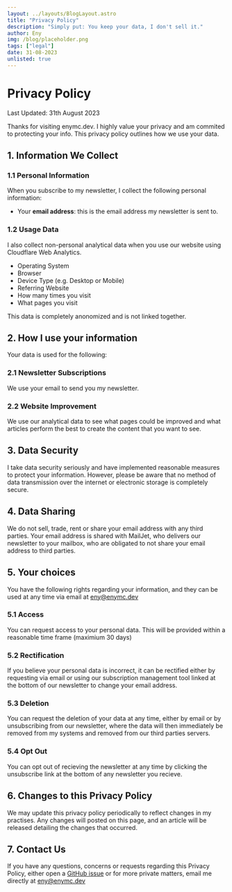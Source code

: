 ```yaml
---
layout: ../layouts/BlogLayout.astro
title: "Privacy Policy"
description: "Simply put: You keep your data, I don't sell it."
author: Eny
img: /blog/placeholder.png
tags: ["legal"]
date: 31-08-2023
unlisted: true
---
```


# Privacy Policy

Last Updated: 31th August 2023

Thanks for visiting enymc.dev. I highly value your privacy and am commited to protecting your info.
This privacy policy outlines how we use your data.

## 1. Information We Collect

### 1.1 Personal Information

When you subscribe to my newsletter, I collect the following personal information:

- Your **email address**: this is the email address my newsletter is sent to.

### 1.2 Usage Data

I also collect non-personal analytical data when you use our website using Cloudflare Web Analytics.

- Operating System
- Browser
- Device Type (e.g. Desktop or Mobile)
- Referring Website
- How many times you visit
- What pages you visit

This data is completely anonomized and is not linked together.

## 2. How I use your information

Your data is used for the following:

### 2.1 Newsletter Subscriptions

We use your email to send you my newsletter.

### 2.2 Website Improvement

We use our analytical data to see what pages could be improved and what articles perform the best to create the content that you want to see.

## 3. Data Security

I take data security seriously and have implemented reasonable measures to protect your information. However, please be aware that no method of data transmission over the internet or electronic storage is completely secure.

## 4. Data Sharing

We do not sell, trade, rent or share your email address with any third parties. Your email address is shared with MailJet, who delivers our newsletter to your mailbox, who are obligated to not share your email address to third parties.

## 5. Your choices

You have the following rights regarding your information, and they can be used at any time via email at [eny@enymc.dev](mailto:eny@enymc.dev)

### 5.1 Access

You can request access to your personal data. This will be provided within a reasonable time frame (maximium 30 days)

### 5.2 Rectification

If you believe your personal data is incorrect, it can be rectified either by requesting via email or using our subscription management tool linked at the bottom of our newsletter to change your email address.

### 5.3 Deletion

You can request the deletion of your data at any time, either by email or by unsubscribing from our newsletter, where the data will then immediately be removed from my systems and removed from our third parties servers.

### 5.4 Opt Out

You can opt out of recieving the newsletter at any time by clicking the unsubscribe link at the bottom of any newsletter you recieve.

## 6. Changes to this Privacy Policy

We may update this privacy policy periodically to reflect changes in my practises. Any changes will posted on this page, and an article will be released detailing the changes that occurred.

## 7. Contact Us

If you have any questions, concerns or requests regarding this Privacy Policy, either open a [GitHub issue](https://github.com/EnyCode/enymc.dev/issues) or for more private matters, email me directly at [eny@enymc.dev](mailto:eny@enymc.dev)
